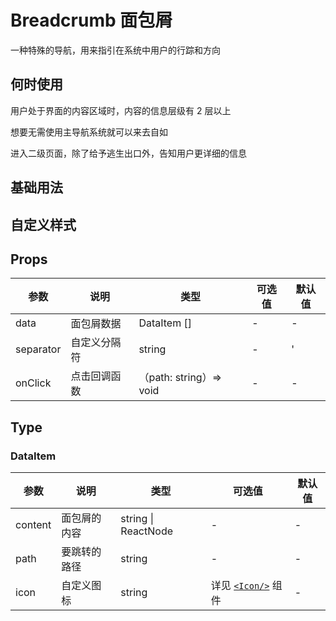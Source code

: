 # Breadcrumb 面包屑

一种特殊的导航，用来指引在系统中用户的行踪和方向

## 何时使用

用户处于界面的内容区域时，内容的信息层级有 2 层以上

想要无需使用主导航系统就可以来去自如

进入二级页面，除了给予逃生出口外，告知用户更详细的信息

## 基础用法


<DemoBase />

## 自定义样式


<DemoIcon />

<!-- ## 带下拉


<DemoDropdown /> -->

## Props

| 参数      | 说明         | 类型                    | 可选值 | 默认值 |
| --------- | ------------ | ----------------------- | ------ | ------ |
| data      | 面包屑数据   | DataItem []             | -      | -      |
| separator | 自定义分隔符 | string                  | -      | '      | ' |
| onClick   | 点击回调函数 | （path: string）=> void | -      | -      |

## Type

### DataItem

| 参数    | 说明         | 类型                | 可选值                                         | 默认值 |
| ------- | ------------ | ------------------- | ---------------------------------------------- | ------ |
| content | 面包屑的内容 | string \| ReactNode | -                                              | -      |
| path    | 要跳转的路径 | string              | -                                              | -      |
| icon    | 自定义图标   | string              | 详见 [`<Icon/>`](/hiui/zh-CN/docs/icon) 组件 ︎ | -      |
